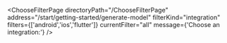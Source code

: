 


<ChooseFilterPage
    directoryPath="/ChooseFilterPage"
    address="/start/getting-started/generate-model"
    filterKind="integration"
    filters={['android','ios','flutter']}
    currentFilter="all"
    message={'Choose an integration:'}
/>
